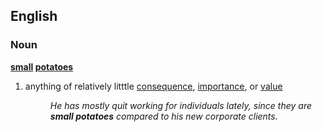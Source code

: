 ==English==
===Noun===
'''[[small]] [[potatoes]]'''
#{{idiom}} anything of relatively litttle [[consequence]], [[importance]], or [[value]]
#:''He has mostly quit working for individuals lately, since they are '''small potatoes''' compared to his new corporate clients.''